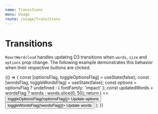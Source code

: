 ```yaml
---
name: Transitions
menu: Usage
route: /usage/transitions
---
```




# Transitions

`ReactWordcloud` handles updating D3 transitions when `words`, `size` and `options` prop change. The following example demonstrates this behavior when their respective buttons are clicked.

<Playground>
  {() => {
    const [optionsFlag, toggleOptionsFlag] = useState(false);
    const [wordsFlag, toggleWordsFlag] = useState(false);
    const options = optionsFlag ? undefined : { fontFamily: 'impact' };
    const updatedWords = wordsFlag ? words : words.slice(0, 50);
    return (
      <>
        <button onClick={() => toggleOptionsFlag(!optionsFlag)}>
          Update options
        </button>
        <button onClick={() => toggleWordsFlag(!wordsFlag)}>
          Update words
        </button>
        <ReactWordcloud words={updatedWords} options={options} />
      </>
    );
  }}
</Playground>
